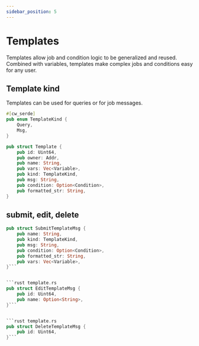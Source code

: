 ```yaml
---
sidebar_position: 5
---
```


# Templates

Templates allow job and condition logic to be generalized and reused. Combined with variables, templates make complex jobs and conditions easy for any user. 

## Template kind

Templates can be used for queries or for job messages. 

```rust template.rs
#[cw_serde]
pub enum TemplateKind {
    Query,
    Msg,
}
```


```rust template.rs
pub struct Template {
    pub id: Uint64,
    pub owner: Addr,
    pub name: String,
    pub vars: Vec<Variable>,
    pub kind: TemplateKind,
    pub msg: String,
    pub condition: Option<Condition>,
    pub formatted_str: String,
}
```

## submit, edit, delete
```rust template.rs
pub struct SubmitTemplateMsg {
    pub name: String,
    pub kind: TemplateKind,
    pub msg: String,
    pub condition: Option<Condition>,
    pub formatted_str: String,
    pub vars: Vec<Variable>,
}```


```rust template.rs
pub struct EditTemplateMsg {
    pub id: Uint64,
    pub name: Option<String>,
}```


```rust template.rs
pub struct DeleteTemplateMsg {
    pub id: Uint64,
}```

